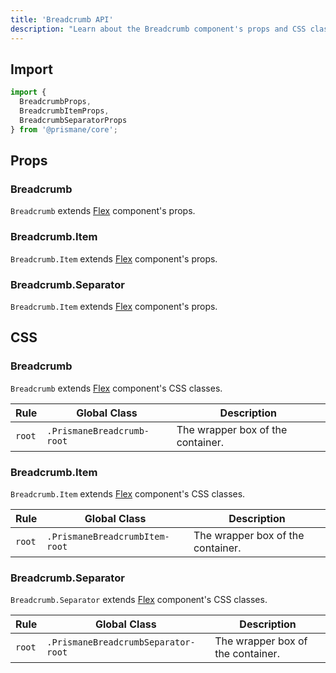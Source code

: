 ---
title: 'Breadcrumb API'
description: "Learn about the Breadcrumb component's props and CSS classes."
---

## Import

```js
import {
  BreadcrumbProps,
  BreadcrumbItemProps,
  BreadcrumbSeparatorProps
} from '@prismane/core';
```

## Props

### Breadcrumb

`Breadcrumb` extends [Flex](/docs/components-api/flex-api) component's props.

### Breadcrumb.Item

`Breadcrumb.Item` extends [Flex](/docs/components-api/flex-api) component's props.

### Breadcrumb.Separator

`Breadcrumb.Item` extends [Flex](/docs/components-api/flex-api) component's props.

## CSS

### Breadcrumb

`Breadcrumb` extends [Flex](/docs/components-api/flex-api) component's CSS classes.

| Rule   | Global Class               | Description                       |
| ------ | -------------------------- | --------------------------------- |
| `root` | `.PrismaneBreadcrumb-root` | The wrapper box of the container. |

### Breadcrumb.Item

`Breadcrumb.Item` extends [Flex](/docs/components-api/flex-api) component's CSS classes.

| Rule   | Global Class                   | Description                       |
| ------ | ------------------------------ | --------------------------------- |
| `root` | `.PrismaneBreadcrumbItem-root` | The wrapper box of the container. |

### Breadcrumb.Separator

`Breadcrumb.Separator` extends [Flex](/docs/components-api/flex-api) component's CSS classes.

| Rule   | Global Class                        | Description                       |
| ------ | ----------------------------------- | --------------------------------- |
| `root` | `.PrismaneBreadcrumbSeparator-root` | The wrapper box of the container. |

